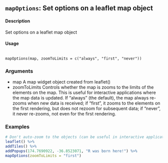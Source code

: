 
## ``mapOptions``: Set options on a leaflet map object

#### Description
Set options on a leaflet map object

#### Usage

<pre><code>
mapOptions(map, zoomToLimits = c("always", "first", "never"))
</code></pre>

### Arguments

* map A map widget object created from leaflet()
* zoomToLimits Controls whether the map is zooms to the limits of the elements on the map. This is useful for interactive applications where the map data is updated. If
"always" (the default), the map always re-zooms when new data is received; if "first", it zooms to the elements on the first rendering, but does not rezoom
for subsequent data; if "never", it never re-zooms, not even for the first rendering.

### Examples
```r
# Don't auto-zoom to the objects (can be useful in interactive applications)
leaflet() %>%
addTiles() %>%
addPopups(174.7690922, -36.8523071, "R was born here!") %>%
mapOptions(zoomToLimits = "first")
```
